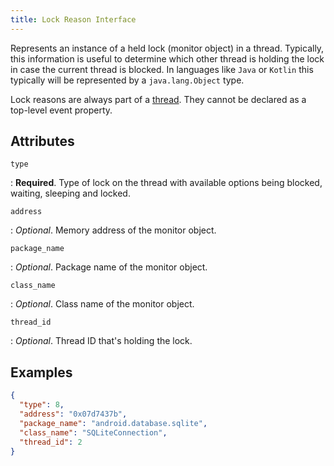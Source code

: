 ```yaml
---
title: Lock Reason Interface
---
```


Represents an instance of a held lock (monitor object) in a thread. Typically, this information is useful
to determine which other thread is holding the lock in case the current thread is blocked. In languages like
`Java` or `Kotlin` this typically will be represented by a `java.lang.Object` type.

<Note>

Lock reasons are always part of a [thread](/sdk/protocol/event-payloads/threads/). They cannot be declared as a top-level event property.

</Note>

## Attributes

`type`

: **Required**. Type of lock on the thread with available options being blocked, waiting, sleeping and locked.

`address`

: _Optional_. Memory address of the monitor object.

`package_name`

: _Optional_. Package name of the monitor object.

`class_name`

: _Optional_. Class name of the monitor object.

`thread_id`

: _Optional_.  Thread ID that's holding the lock.

## Examples

```json
{
  "type": 8,
  "address": "0x07d7437b",
  "package_name": "android.database.sqlite",
  "class_name": "SQLiteConnection",
  "thread_id": 2
}
```
